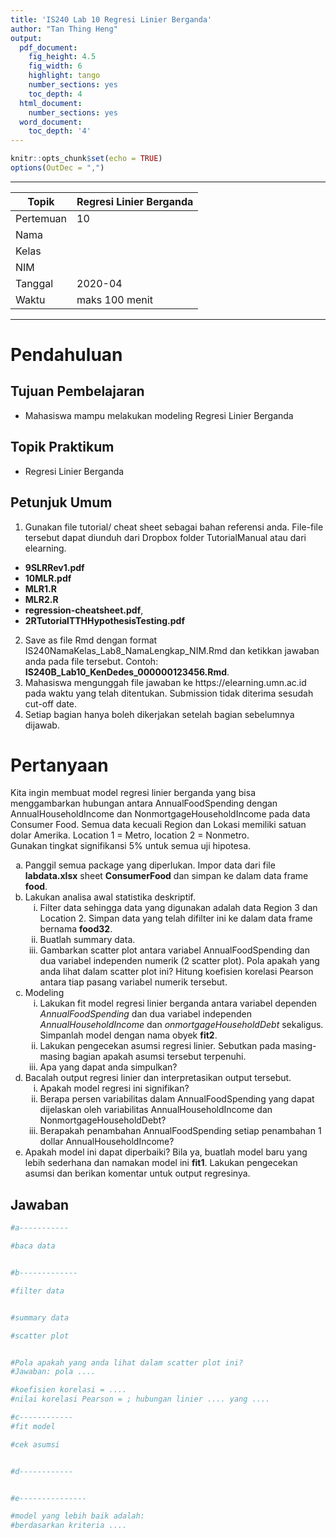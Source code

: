 ---
title: 'IS240 Lab 10 Regresi Linier Berganda'
author: "Tan Thing Heng"
output:
  pdf_document:
    fig_height: 4.5
    fig_width: 6
    highlight: tango
    number_sections: yes
    toc_depth: 4
  html_document:
    number_sections: yes
  word_document:
    toc_depth: '4'
---

```{r setup, include=FALSE, message=FALSE, warning=FALSE}
knitr::opts_chunk$set(echo = TRUE)
options(OutDec = ",")
```

******************************************************
Topik    | Regresi Linier Berganda
---------|----------             
Pertemuan| 10   
Nama     |           
Kelas    |       
NIM      |    
Tanggal  | 2020-04
Waktu    | maks 100 menit
******************************************************

# Pendahuluan

## Tujuan Pembelajaran

- Mahasiswa mampu melakukan modeling Regresi Linier Berganda

## Topik Praktikum

- Regresi Linier Berganda


## Petunjuk Umum

1. Gunakan file tutorial/ cheat sheet sebagai bahan referensi anda. File-file tersebut dapat diunduh dari Dropbox folder TutorialManual atau dari elearning.        
- **9SLRRev1.pdf**
- **10MLR.pdf**
- **MLR1.R**
- **MLR2.R**
- **regression-cheatsheet.pdf**,
- **2RTutorialTTHHypothesisTesting.pdf**

2. Save as file Rmd dengan format  IS240NamaKelas_Lab8_NamaLengkap_NIM.Rmd dan ketikkan jawaban anda pada file tersebut. Contoh: **IS240B_Lab10_KenDedes_000000123456.Rmd**. 
3. Mahasiswa mengunggah file jawaban ke https://elearning.umn.ac.id pada waktu yang telah ditentukan. Submission tidak diterima sesudah cut-off date.
4. Setiap bagian hanya boleh dikerjakan setelah bagian sebelumnya dijawab. 


# Pertanyaan

Kita ingin membuat model regresi linier berganda yang bisa menggambarkan hubungan antara AnnualFoodSpending dengan AnnualHouseholdIncome dan NonmortgageHouseholdIncome pada data Consumer Food. Semua data kecuali Region dan Lokasi memiliki satuan dolar Amerika. Location 1 = Metro, location 2 = Nonmetro.   
Gunakan tingkat signifikansi 5% untuk semua uji hipotesa.

a. Panggil semua package yang diperlukan. Impor data dari file **labdata.xlsx** sheet **ConsumerFood** dan simpan ke dalam data frame **food**. 
b. Lakukan analisa awal statistika deskriptif.
   i. Filter data sehingga data yang digunakan adalah data Region 3 dan Location 2. Simpan data yang telah difilter ini ke dalam data frame bernama **food32**. 
   ii. Buatlah summary data.  
   iii. Gambarkan scatter plot antara variabel AnnualFoodSpending dan dua variabel independen numerik (2 scatter plot). Pola apakah yang anda lihat dalam scatter plot ini? Hitung koefisien korelasi Pearson antara tiap pasang variabel numerik tersebut. 
c. Modeling
    i. Lakukan fit model regresi linier berganda antara variabel dependen *AnnualFoodSpending* dan dua variabel independen *AnnualHouseholdIncome* dan *onmortgageHouseholdDebt* sekaligus. Simpanlah model dengan nama obyek **fit2**.
    ii. Lakukan pengecekan asumsi regresi linier. Sebutkan pada masing-masing bagian apakah asumsi tersebut terpenuhi. 
    iii. Apa yang dapat anda simpulkan? 
d. Bacalah output regresi linier dan interpretasikan output tersebut. 
   i. Apakah model regresi ini signifikan?
   ii. Berapa persen variabilitas dalam AnnualFoodSpending yang dapat dijelaskan oleh variabilitas AnnualHouseholdIncome dan NonmortgageHouseholdDebt?
   iii. Berapakah penambahan AnnualFoodSpending setiap penambahan 1 dollar AnnualHouseholdIncome?
e. Apakah model ini dapat diperbaiki? Bila ya, buatlah model baru yang lebih sederhana dan namakan model ini **fit1**. Lakukan pengecekan asumsi dan berikan komentar untuk output regresinya.

## Jawaban

```{r message=FALSE, warning=FALSE}

#a-----------

#baca data


#b-------------

#filter data


#summary data

#scatter plot


#Pola apakah yang anda lihat dalam scatter plot ini? 
#Jawaban: pola ....

#koefisien korelasi = ....
#nilai korelasi Pearson = ; hubungan linier .... yang ....

#c------------
#fit model

#cek asumsi


#d------------


#e---------------

#model yang lebih baik adalah:   
#berdasarkan kriteria ....

```


